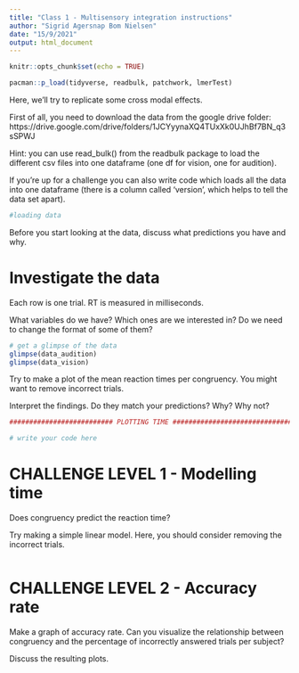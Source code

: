 ```yaml
---
title: "Class 1 - Multisensory integration instructions"
author: "Sigrid Agersnap Bom Nielsen"
date: "15/9/2021"
output: html_document
---
```


```r
knitr::opts_chunk$set(echo = TRUE) 
```

```r
pacman::p_load(tidyverse, readbulk, patchwork, lmerTest)
```

Here, we'll try to replicate some cross modal effects.

First of all, you need to download the data from the google drive folder: https://drive.google.com/drive/folders/1JCYyynaXQ4TUxXk0UJhBf7BN_q3sSPWJ 

Hint: you can use read_bulk() from the readbulk package to load the different csv files into one dataframe (one df for vision, one for audition). 

If you're up for a challenge you can also write code which loads all the data into one dataframe (there is a column called 'version', which helps to tell the data set apart).

```r
#loading data

```

Before you start looking at the data, discuss what predictions you have and why. 

# Investigate the data
Each row is one trial. RT is measured in milliseconds.

What variables do we have? Which ones are we interested in? Do we need to change the format of some of them?

```r
# get a glimpse of the data
glimpse(data_audition)
glimpse(data_vision)


```

Try to make a plot of the mean reaction times per congruency. You might want to remove incorrect trials.

Interpret the findings. Do they match your predictions? Why? Why not? 

```r
########################## PLOTTING TIME ##################################

# write your code here

```

# CHALLENGE LEVEL 1 - Modelling time
Does congruency predict the reaction time?

Try making a simple linear model. Here, you should consider removing the incorrect trials.

```r

```

# CHALLENGE LEVEL 2 - Accuracy rate
Make a graph of accuracy rate. Can you visualize the relationship between congruency and the percentage of incorrectly answered trials per subject?

Discuss the resulting plots. 

```r

```


